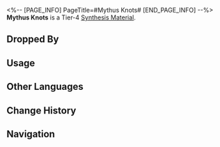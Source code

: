 <%-- [PAGE_INFO]
PageTitle=#Mythus Knots#
[END_PAGE_INFO] --%>
{{Item Infobox
|id          = 183004
|image       = Item Mythus Knots.png
|type        = Synthesis Material
|invCategory = Other Materials
|rarity      = 4
|effect      = Tier 4 Synthesis Material
|description = To make the divine revelations of the Mythus even more mysterious, the History Fictionologists whipped up something known as Mythus Knots that contain a blend of rumors, secrets, legends, and myths. Historians would then blend such misinformation into what was supposed to be certain and rigid historical facts, with the aim to bring about a future of uncertainty for the universe. According to the History Fictionologists, the course of history is limited by the "narrative drive" in the minds of its observers. If something can be done to mix myths into facts, the universe will be covered in the "mist of uncertainty," allowing it to escape the calamity that is doomed to happen.
|source1     = [[Rivet Town: Imaginary Weavers or other enemies]]
}}
{{Description|''"Scammers try to predict the future themselves, but prophets resort to higher powers."''}}
'''Mythus Knots''' is a Tier-4 [[Synthesis Material]].

==Dropped By==
{{Dropped By}}

==Usage==
{{Craft Usage}}

==Other Languages==
{{Other Languages
|en   = Mythus Knots
|zhs  = 迷思绳结
|zht  = 迷思繩結
|ja   = ミュトゥスキープ
|ko   = 미토스 매듭
|es   = Nudos de Mythus
|fr   = Nœuds de Mythus
|ru   = Узлы Мифус
|th   = Mythus Knots
|vi   = Sợi Dây Huyền Thoại
|de   = Mythosknoten
|id   = Mythus Knots
|pt   = Nós de Mythus
}}

==Change History==
{{Change History|2.0}}

==Navigation==
{{Synthesis Material Navbox}}